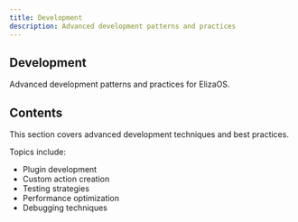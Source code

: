 ```yaml
---
title: Development
description: Advanced development patterns and practices
---
```


## Development

Advanced development patterns and practices for ElizaOS.

## Contents

This section covers advanced development techniques and best practices.

Topics include:

- Plugin development
- Custom action creation
- Testing strategies
- Performance optimization
- Debugging techniques
